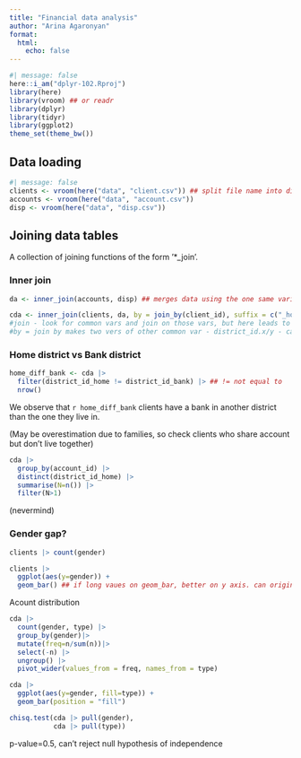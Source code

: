 ```yaml
---
title: "Financial data analysis"
author: "Arina Agaronyan"
format: 
  html: 
    echo: false 
---
```


```r
#| message: false
here::i_am("dplyr-102.Rproj")
library(here)
library(vroom) ## or readr
library(dplyr)
library(tidyr)
library(ggplot2)
theme_set(theme_bw())
```

## Data loading

```r
#| message: false
clients <- vroom(here("data", "client.csv")) ## split file name into directories, then file name
accounts <- vroom(here("data", "account.csv"))
disp <- vroom(here("data", "disp.csv"))
```


## Joining data tables
A collection of joining functions of the form '*_join'.

### Inner join

```r
da <- inner_join(accounts, disp) ## merges data using the one same variable (account_id here)
```

```r
cda <- inner_join(clients, da, by = join_by(client_id), suffix = c("_home", "_bank")) 
#join - look for common vars and join on those vars, but here leads to removal of some values (~10%) which have mismatching values for a var (due to moving...- don't live where the bank is) so have to add specification of joinby
#by = join by makes two vers of other common var - district_id.x/y - can rename
```


### Home district vs Bank district

```r
home_diff_bank <- cda |>
  filter(district_id_home != district_id_bank) |> ## != not equal to
  nrow()
```
We observe that `r home_diff_bank` clients have a bank in another district than the one they live in.

(May be overestimation due to families, so check clients who share account but don't live together)
```r
cda |> 
  group_by(account_id) |>
  distinct(district_id_home) |>
  summarise(N=n()) |>
  filter(N>1)
```
(nevermind)


### Gender gap?

```r
clients |> count(gender)
```

```r
clients |>
  ggplot(aes(y=gender)) +
  geom_bar() ## if long vaues on geom_bar, better on y axis. can originally put x= then + coord_flip()
```

Acount distribution
```r
cda |>
  count(gender, type) |>
  group_by(gender)|>
  mutate(freq=n/sum(n))|>
  select(-n) |> 
  ungroup() |>
  pivot_wider(values_from = freq, names_from = type)
```

```r
cda |>
  ggplot(aes(y=gender, fill=type)) +
  geom_bar(position = "fill")
```

```r
chisq.test(cda |> pull(gender), 
           cda |> pull(type))
```
p-value=0.5, can't reject null hypothesis of independence
